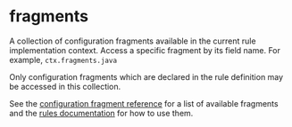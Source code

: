 <html devsite>
<head>
  <meta name="project_path" value="/_project.yaml">
  <meta name="book_path" value="/versions/6.1.0/_book.yaml">
</head>
<body>

<h1 class="page-title" id="modules.fragments">fragments</h1>

<!-- {% raw %} -->

A collection of configuration fragments available in the current rule implementation context. Access a specific fragment by its field name. For example, <code>ctx.fragments.java</code> <p>Only configuration fragments which are declared in the rule definition may be accessed in this collection.</p><p>See the <a href="https://bazel.build/versions/6.1.0/rules/lib/starlark-configuration-fragment">configuration fragment reference</a> for a list of available fragments and the <a href="https://bazel.build/versions/6.1.0/rules/rules#configuration_fragments">rules documentation</a> for how to use them.



</body>
</html>

<!-- {% endraw %} -->
